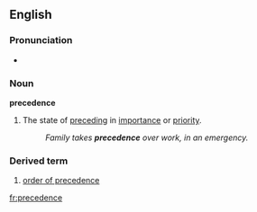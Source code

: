 ==English==
===Pronunciation===
*{{audio|en-us-precedence.ogg|Audio (US)}}

===Noun===
'''precedence'''
# The state of [[preceding]] in [[importance]] or [[priority]].
#:''Family takes '''precedence''' over work, in an emergency.''

===Derived term===
# [[order of precedence]]
[[fr:precedence]]
